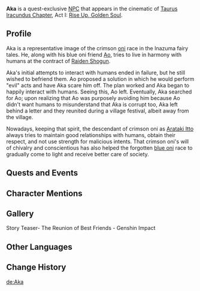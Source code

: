 {{Character Infobox
|name             = Aka
|image            = NPC Aka.png
|region           = Inazuma
|affiliation      = Oni
|affiliation2     = Youkai
|type             = Mentioned
}}
'''Aka''' is a quest-exclusive [[NPC]] that appears in the cinematic of [[Taurus Iracundus Chapter]], Act I: [[Rise Up, Golden Soul]].

==Profile==
Aka is a representative image of the crimson [[oni]] race in the Inazuma fairy tales. He, along with his blue oni friend [[Ao]], tries to live in harmony with humans at the contract of [[Raiden Shogun]].

Aka's initial attempts to interact with humans ended in failure, but he still wished to befriend them. Ao proposed a solution in which he would perform "evil" acts and have Aka scare him off. The plan worked and Aka began to happily interact with humans. Seeing this, Ao left. Eventually, Aka searched for Ao; upon realizing that Ao was purposely avoiding him because Ao didn't want humans to misunderstand that Aka is corrupt too, Aka left behind a letter and they reunited during a village festival, albeit away from the village.

Nowadays, keeping that spirit, the descendant of crimson oni as [[Arataki Itto]] always tries to maintain good relationships with humans, obtain their respect, and not use strength for malicious intents. That crimson oni's will of chivalry and conscientious has also helped the forgotten [[Takuya|blue oni]] race to gradually come to light and receive better care of society.

==Quests and Events==
{{Quests and Events
|The Oni's Evil = cinematic
|The Oni's Pride = cinematic
}}

==Character Mentions==
{{Character Mentions}}

==Gallery==
<gallery>
Story Teaser- The Reunion of Best Friends - Genshin Impact
</gallery>

==Other Languages==
{{Other Languages|default_hidden=1
|en      = Aka
|zhs     = 阿赤
|zhs_rm  = Ā Chì
|zht     = 阿赤
|zht_rm  = Ā Chì
|ja      = 赤
|ja_rm   = Aka
|ko      = 붉은 오니
|es      = Aka
|fr      = Aka
|ru      = Ака
|th      = Aka
|vi      = Aka
|de      = Aka
|id      = Aka
|pt      = Aka
|tr      = 
|it      = 
}}

==Change History==
{{Change History|introduced=2.3}}

[[de:Aka]]